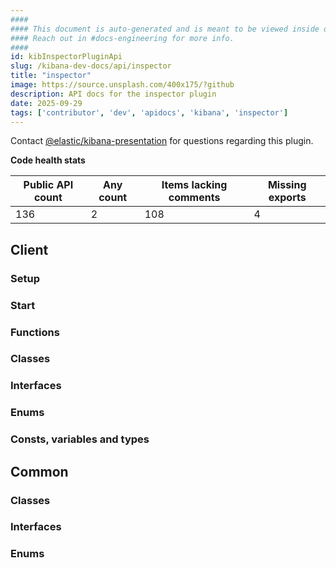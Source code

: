 ```yaml
---
####
#### This document is auto-generated and is meant to be viewed inside our experimental, new docs system.
#### Reach out in #docs-engineering for more info.
####
id: kibInspectorPluginApi
slug: /kibana-dev-docs/api/inspector
title: "inspector"
image: https://source.unsplash.com/400x175/?github
description: API docs for the inspector plugin
date: 2025-09-29
tags: ['contributor', 'dev', 'apidocs', 'kibana', 'inspector']
---
```




Contact [@elastic/kibana-presentation](https://github.com/orgs/elastic/teams/kibana-presentation) for questions regarding this plugin.

**Code health stats**

| Public API count  | Any count | Items lacking comments | Missing exports |
|-------------------|-----------|------------------------|-----------------|
| 136 | 2 | 108 | 4 |

## Client

### Setup
<DocDefinitionList data={[inspectorObj.client.setup]}/>

### Start
<DocDefinitionList data={[inspectorObj.client.start]}/>

### Functions
<DocDefinitionList data={inspectorObj.client.functions}/>

### Classes
<DocDefinitionList data={inspectorObj.client.classes}/>

### Interfaces
<DocDefinitionList data={inspectorObj.client.interfaces}/>

### Enums
<DocDefinitionList data={inspectorObj.client.enums}/>

### Consts, variables and types
<DocDefinitionList data={inspectorObj.client.misc}/>

## Common

### Classes
<DocDefinitionList data={inspectorObj.common.classes}/>

### Interfaces
<DocDefinitionList data={inspectorObj.common.interfaces}/>

### Enums
<DocDefinitionList data={inspectorObj.common.enums}/>


